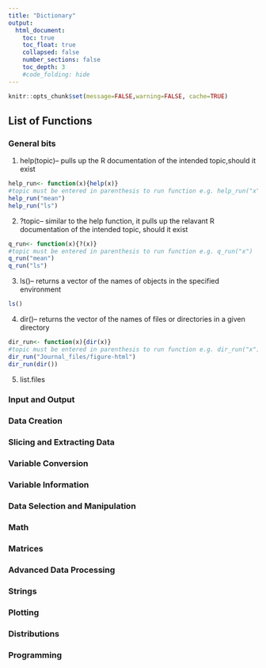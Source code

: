 ```yaml
---
title: "Dictionary"
output:
  html_document:
    toc: true
    toc_float: true
    collapsed: false
    number_sections: false
    toc_depth: 3
    #code_folding: hide
---
```

```r
knitr::opts_chunk$set(message=FALSE,warning=FALSE, cache=TRUE)
```

## List of Functions

### General bits

1. help(topic)-- pulls up the R documentation of the intended topic,should it exist

```r
help_run<- function(x){help(x)}
#topic must be entered in parenthesis to run function e.g. help_run("x")
help_run("mean")
help_run("ls")
```

2. ?topic-- similar to the help function, it pulls up the relavant R documentation of the intended topic, should it exist

```r
q_run<- function(x){?(x)}
#topic must be entered in parenthesis to run function e.g. q_run("x")
q_run("mean")
q_run("ls")
```

3. ls()-- returns a vector of the names of objects in the specified environment

```r
ls()
```

4. dir()-- returns the vector of the names of files or directories in a given directory

```r
dir_run<- function(x){dir(x)}
#topic must be entered in parenthesis to run function e.g. dir_run("x")
dir_run("Journal_files/figure-html")
dir_run(dir())
```


5. list.files


### Input and Output
### Data Creation
### Slicing and Extracting Data
### Variable Conversion
### Variable Information
### Data Selection and Manipulation
### Math
### Matrices
### Advanced Data Processing
### Strings
### Plotting
### Distributions
### Programming
